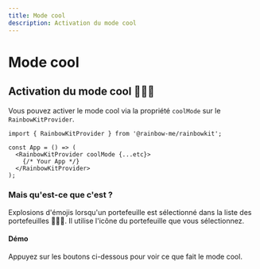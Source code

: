 ```yaml
---
title: Mode cool
description: Activation du mode cool
---
```


# Mode cool

## Activation du mode cool 🌈🌈🌈

Vous pouvez activer le mode cool via la propriété `coolMode` sur le `RainbowKitProvider`.

```tsx
import { RainbowKitProvider } from '@rainbow-me/rainbowkit';

const App = () => (
  <RainbowKitProvider coolMode {...etc}>
    {/* Your App */}
  </RainbowKitProvider>
);
```

### Mais qu'est-ce que c'est ?

Explosions d'émojis lorsqu'un portefeuille est sélectionné dans la liste des portefeuilles 🌈🌈🌈. Il utilise l'icône du portefeuille que vous sélectionnez.

#### Démo

Appuyez sur les boutons ci-dessous pour voir ce que fait le mode cool.

<CoolMode />
